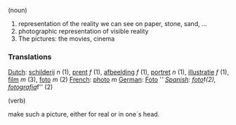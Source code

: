 (noun)

#representation of the reality we can see on paper, stone, sand, ...
#photographic representation of visible reality
#The pictures: the movies, cinema

===Translations===

[[Dutch]]: [[schilderij]] ''n'' (1), [[prent]] ''f'' (1), [[afbeelding]] ''f'' (1), [[portret]] ''n'' (1), [[illustratie]] ''f'' (1), [[film]] ''m'' (3), [[foto]] ''m'' (2)
[[French]]: [[photo]] ''m''
[[German]]: [[Foto]] ''''
[[Spanish]]: [[foto]] ''f'' (2), [[fotografia]] ''f'' (2)

(verb)

make such a picture, either for real or in one´s head.